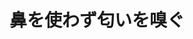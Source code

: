 ﻿---
title: "鼻を使わず匂いを嗅ぐ"
category: "工学院"
vol: 39
interviewee: "森泉・中本 "
url: ""
tags: []
pdf: "39-5.pdf"
career: ""
preface: "機械の鼻、匂いセンサーが様々な匂いに対して示す反応の予測や有効性に関する理論の確立、匂いの出所を探し出すロボットの開発に取り組む。"
---
